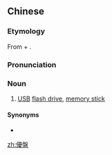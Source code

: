 {{also|优盘}}
==Chinese==
{{zh-forms|s=优盘}}

===Etymology===
From {{der|zh|en|USB|'''U'''SB}} + {{zh-l|盤|disc; drive}}.

===Pronunciation===
{{zh-pron
|m=yōupán
|c=jau1 pun4
|cat=n
}}

===Noun===
{{zh-noun}}

# {{lb|zh|Mainland}} [[USB]] [[flash drive]], [[memory stick]]

====Synonyms====
* {{zh-l|閃存盤}}

{{zh-cat|Computing}}

[[zh:優盤]]